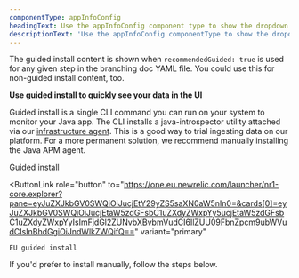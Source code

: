 ```yaml
---
componentType: appInfoConfig
headingText: Use the appInfoConfig component type to show the dropdown options.
descriptionText: 'Use the appInfoConfig componentType to show the dropdown options. You can also use "recommendedGuided: true" to display guided install or other content below the frontmatter section.'
---
```


The guided install content is shown when `recommendedGuided: true` is used for any given step in the branching doc YAML file. You could use this for non-guided install content, too.

<Callout variant="tip">

**Use guided install to quickly see your data in the UI**

Guided install is a single CLI command you can run on your system to monitor your Java app. The CLI installs a java-introspector utility attached via our [infrastructure agent](/docs/infrastructure/install-infrastructure-agent/get-started/install-infrastructure-agent). This is a good way to trial ingesting data on our platform. For a more permanent solution, we recommend manually installing the Java APM agent.

<ButtonGroup>
  <ButtonLink
    role="button"
    to="https://one.newrelic.com/launcher/nr1-core.explorer?pane=eyJuZXJkbGV0SWQiOiJucjEtY29yZS5saXN0aW5nIn0=&cards[0]=eyJuZXJkbGV0SWQiOiJucjEtaW5zdGFsbC1uZXdyZWxpYy5ucjEtaW5zdGFsbC1uZXdyZWxpYyIsImFjdGl2ZUNvbXBvbmVudCI6IlZUU09FbnZpcm9ubWVudCIsInBhdGgiOiJndWlkZWQifQ=="
    variant="primary"
  >
    Guided install
  </ButtonLink>

  <ButtonLink
    role="button"
    to="https://one.eu.newrelic.com/launcher/nr1-core.explorer?pane=eyJuZXJkbGV0SWQiOiJucjEtY29yZS5saXN0aW5nIn0=&cards[0]=eyJuZXJkbGV0SWQiOiJucjEtaW5zdGFsbC1uZXdyZWxpYy5ucjEtaW5zdGFsbC1uZXdyZWxpYyIsImFjdGl2ZUNvbXBvbmVudCI6IlZUU09FbnZpcm9ubWVudCIsInBhdGgiOiJndWlkZWQifQ=="
    variant="primary"
  >
    EU guided install
  </ButtonLink>
</ButtonGroup>

If you'd prefer to install manually, follow the steps below.

</Callout>



